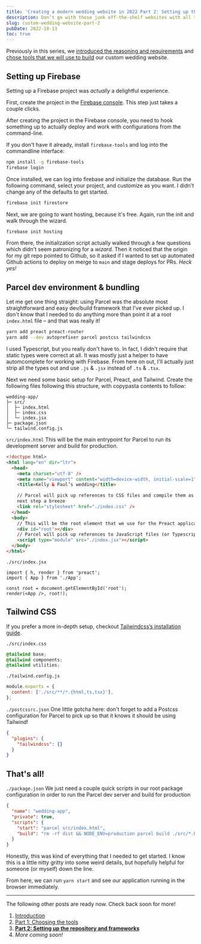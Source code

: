 ```yaml
---
title: 'Creating a modern wedding website in 2022 Part 2: Setting up the repository and frameworks'
description: Don’t go with those junk off-the-shelf websites with all the upsells on them. Make your wedding website yourself.
slug: custom-wedding-website-part-2
pubDate: 2022-10-13
toc: true
---
```



<Aside type="info" title="Multi-part series">

Previously in this series, we [introduced the reasoning and requirements](/blog/2022/06/04/custom-wedding-website/) and [chose tools that we will use to build](/blog/2022/06/04/custom-wedding-website-part-1/) our custom wedding website.

</Aside>

## Setting up Firebase

Setting up a Firebase project was _actually_ a delightful experience.

First, create the project in the [Firebase console](https://console.firebase.google.com/u/0/). This step just takes a couple clicks.

After creating the project in the Firebase console, you need to hook something up to actually deploy and work with configurations from the command-line.

If you don't have it already, install `firebase-tools` and log into the commandline interface:

```bash
npm install -g firebase-tools
firebase login
```

Once installed, we can log into firebase and initialize the database. Run the following command, select your project, and customize as you want. I didn't change any of the defaults to get started.

```bash
firebase init firestore
```

Next, we are going to want hosting, because it's free. Again, run the init and walk through the wizard.

```bash
firebase init hosting
```

From there, the initialization script actually walked through a few questions which didn't seem patronizing for a _wizard_. Then it noticed that the origin for my git repo pointed to Github, so it asked if I wanted to set up automated Github actions to deploy on merge to `main` and stage deploys for PRs. _Heck yes!_

## Parcel dev environment & bundling

Let me get one thing straight: using Parcel was the absolute most straightforward and easy dev/build framework that I've ever picked up. I don't know that I needed to do anything more than point it at a root `index.html` file – and that was really it!

```bash npm2yarn
yarn add preact preact-router
yarn add --dev autoprefixer parcel postcss tailwindcss
```

<Aside type="danger" title="Typescript">

I used Typescript, but you really don't have to. In fact, I didn't require that static types were correct at all. It was mostly just a helper to have automcomplete for working with Firebase. From here on out, I'll actually just strip all the types out and use `.js` & `.jsx` instead of `.ts` & `.tsx`.

</Aside>

Next we need some basic setup for Parcel, Preact, and Tailwind. Create the following files following this structure, with copypasta contents to follow:

```
wedding-app/
├─ src/
│  ├─ index.html
│  ├─ index.css
│  └─ index.jsx
├─ package.json
└─ tailwind.config.js
```

<code>src/index.html</code> This will be the main entrypoint for Parcel to run its development server and build for
production.

```html title="src/index.html"
<!doctype html>
<html lang="en" dir="ltr">
  <head>
    <meta charset="utf-8" />
    <meta name="viewport" content="width=device-width, initial-scale=1" />
    <title>Kelly & Paul’s wedding</title>

    // Parcel will pick up references to CSS files and compile them as necessary // This makes Tailwind setup in the
    next step a breeze
    <link rel="stylesheet" href="./index.css" />
  </head>
  <body>
    // This will be the root element that we use for the Preact application
    <div id="root"></div>
    // Parcel will pick up references to JavaScript files (or Typescript) and compile them
    <script type="module" src="./index.jsx"></script>
  </body>
</html>
```

`./src/index.jsx`

```tsx title="src/index.jsx"
import { h, render } from 'preact';
import { App } from './App';

const root = document.getElementById('root');
render(<App />, root!);
```

## Tailwind CSS

If you prefer a more in-depth setup, checkout [Tailwindcss‘s installation guide](https://tailwindcss.com/docs/installation).

`./src/index.css`

```css title="src/index.css"
@tailwind base;
@tailwind components;
@tailwind utilities;
```

`./tailwind.config.js`

```js title="tailwind.config.js"
module.exports = {
  content: ['./src/**/*.{html,ts,tsx}'],
};
```

`./postcssrc.json` One little gotcha here: don't forget to add a Postcss configuration for Parcel to pick up so that it knows it should be using Tailwind!

```json
{
  "plugins": {
    "tailwindcss": {}
  }
}
```

## That's all!

`./package.json` We just need a couple quick scripts in our root package configuration in order to run the Parcel dev server and build for production

```json title="package.json"
{
  "name": "wedding-app",
  "private": true,
  "scripts": {
    "start": "parcel src/index.html",
    "build": "rm -rf dist && NODE_ENV=production parcel build ./src/*.html --public-url /"
  }
}
```

Honestly, this was kind of everything that I needed to get started. I know this is a little nitty gritty into some weird details, but hopefully helpful for someone (or myself) down the line.

From here, we can run `yarn start` and see our application running in the browser immediately.

---

<Aside type="info" title="Multi-part series">

The following other posts are ready now. Check back soon for more!

1. [Introduction](/blog/2022/06/04/custom-wedding-website/)
2. [Part 1: Choosing the tools](/blog/2022/06/04/custom-wedding-website-part-1/)
3. [**Part 2: Setting up the repository and frameworks**](/blog/2022/10/13/custom-wedding-website-part-2/)
4. _More coming soon!_

</Aside>
